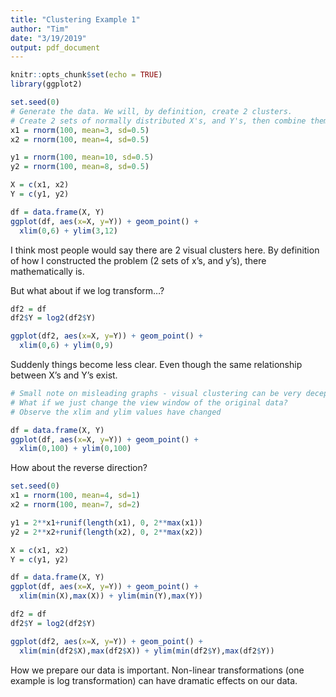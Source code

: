 ```yaml
---
title: "Clustering Example 1"
author: "Tim"
date: "3/19/2019"
output: pdf_document
---
```


```r
knitr::opts_chunk$set(echo = TRUE)
library(ggplot2)
```

```r
set.seed(0)
# Generate the data. We will, by definition, create 2 clusters.
# Create 2 sets of normally distributed X's, and Y's, then combine them into 2D space.
x1 = rnorm(100, mean=3, sd=0.5)
x2 = rnorm(100, mean=4, sd=0.5)

y1 = rnorm(100, mean=10, sd=0.5)
y2 = rnorm(100, mean=8, sd=0.5)

X = c(x1, x2)
Y = c(y1, y2)

df = data.frame(X, Y)
ggplot(df, aes(x=X, y=Y)) + geom_point() +
  xlim(0,6) + ylim(3,12)
```

I think most people would say there are 2 visual clusters here. By definition of how I constructed the problem (2 sets of x's, and y's), there mathematically is.

But what about if we log transform...?

```r
df2 = df
df2$Y = log2(df2$Y)

ggplot(df2, aes(x=X, y=Y)) + geom_point() +
  xlim(0,6) + ylim(0,9)
```

Suddenly things become less clear. Even though the same relationship between X's and Y's exist.

```r
# Small note on misleading graphs - visual clustering can be very deceptive. 
# What if we just change the view window of the original data?
# Observe the xlim and ylim values have changed

df = data.frame(X, Y)
ggplot(df, aes(x=X, y=Y)) + geom_point() +
  xlim(0,100) + ylim(0,100)

```

How about the reverse direction?

```r
set.seed(0)
x1 = rnorm(100, mean=4, sd=1)
x2 = rnorm(100, mean=7, sd=2)

y1 = 2**x1+runif(length(x1), 0, 2**max(x1))
y2 = 2**x2+runif(length(x2), 0, 2**max(x2))

X = c(x1, x2)
Y = c(y1, y2)

df = data.frame(X, Y)
ggplot(df, aes(x=X, y=Y)) + geom_point() +
  xlim(min(X),max(X)) + ylim(min(Y),max(Y))
```

```r
df2 = df
df2$Y = log2(df2$Y)

ggplot(df2, aes(x=X, y=Y)) + geom_point() +
  xlim(min(df2$X),max(df2$X)) + ylim(min(df2$Y),max(df2$Y))
```

How we prepare our data is important. Non-linear transformations (one example is log transformation) can have dramatic effects on our data.
